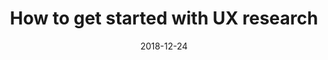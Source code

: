 ---
title: "How to get started with UX research"
description: A practical guide to beginning your UX research journey.
date: 2018-12-24
readingTime: 5
slug: how-to-get-started-with-ux-research
--- 